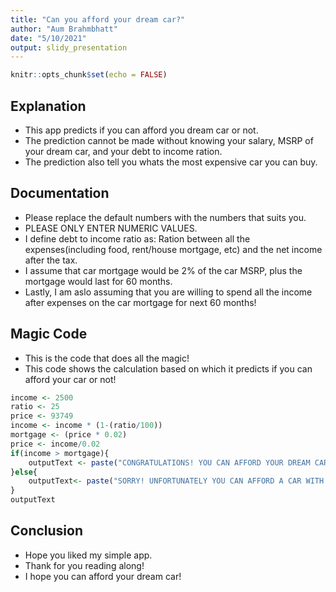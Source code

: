 ```yaml
---
title: "Can you afford your dream car?"
author: "Aum Brahmbhatt"
date: "5/10/2021"
output: slidy_presentation
---
```


```r
knitr::opts_chunk$set(echo = FALSE)
```

## Explanation
- This app predicts if you can afford you dream car or not. 
- The prediction cannot be made without knowing your salary, MSRP of your dream car, and your debt to income ration. 
- The prediction also tell you whats the most expensive car you can buy. 

## Documentation
- Please replace the default numbers with the numbers that suits you. 
- PLEASE ONLY ENTER NUMERIC VALUES. 
- I define debt to income ratio as: Ration between all the expenses(including food, rent/house mortgage, etc) and the net income after the tax. 
- I assume that car mortgage would be 2% of the car MSRP, plus the mortgage would last for 60 months. 
- Lastly, I am aslo assuming that you are willing to spend all the income after expenses on the car mortgage for next 60 months!

## Magic Code
- This is the code that does all the magic!
- This code shows the calculation based on which it predicts if you can afford your car or not!
```r
income <- 2500
ratio <- 25
price <- 93749
income <- income * (1-(ratio/100))
mortgage <- (price * 0.02)
price <- income/0.02
if(income > mortgage){
    outputText <- paste("CONGRATULATIONS! YOU CAN AFFORD YOUR DREAM CAR. You can buy car as expensive as", price)
}else{
    outputText<- paste("SORRY! UNFORTUNATELY YOU CAN AFFORD A CAR WITH MSRP ", price)
}
outputText
```

## Conclusion
- Hope you liked my simple app. 
- Thank for you reading along!
- I hope you can afford your dream car!
